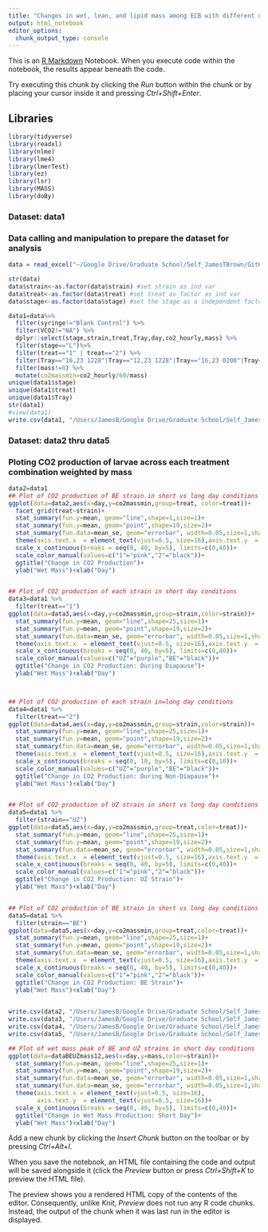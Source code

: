 ```yaml
---
title: "Changes in wet, lean, and lipid mass among ECB with different diapause genotypes"
output: html_notebook
editor_options: 
  chunk_output_type: console
---
```


This is an [R Markdown](http://rmarkdown.rstudio.com) Notebook. When you execute code within the notebook, the results appear beneath the code. 

Try executing this chunk by clicking the *Run* button within the chunk or by placing your cursor inside it and pressing *Ctrl+Shift+Enter*. 

## Libraries 
```r
library(tidyverse)
library(readxl)
library(nlme)
library(lme4)
library(lmerTest)
library(ez)
library(lsr)
library(MASS)
library(doBy)
```

### Dataset: data1
### Data calling and manipulation to prepare the dataset for analysis
```r
data = read_excel("~/Google Drive/Graduate School/Self_JamesTBrown/GitHub/ECB_mass_measures/data/raw/Respirometry/Respir.xlsx")

str(data)
data$strain<-as.factor(data$strain) #set strain as ind var
data$treat<-as.factor(data$treat) #set treat as factor as ind var
data$stage<-as.factor(data$stage) #set the stage as a independent factor

data1=data%>%
  filter(syringe!="Blank Control") %>% 
  filter(VCO2!="NA") %>% 
  dplyr::select(stage,strain,treat,Tray,day,co2_hourly,mass) %>% 
  filter(stage=="L")%>%
  filter(treat=="1" | treat=="2") %>% 
  filter(Tray=="16,23 1228"|Tray=="12,23 1228"|Tray=="16,23 0208"|Tray=="12,23 0208") %>% 
  filter(mass!=0) %>% 
  mutate(co2massmin=co2_hourly/60/mass)
unique(data1$stage)
unique(data1$treat)
unique(data1$Tray)
str(data1)
#view(data1)
write.csv(data1, "/Users/JamesB/Google Drive/Graduate School/Self_JamesTBrown/GitHub/ECB_mass_measures/data/processed/data1_ECB_MASSmeasures_PEAK_WET_MASS.csv")
```

### Dataset: data2 thru data5
### Ploting CO2 production of larvae across each treatment combination weighted by mass
```r
data2=data1
## Plot of CO2 production of BE strain in short vs long day conditions 
ggplot(data=data2,aes(x=day,y=co2massmin,group=treat, color=treat))+
  facet_grid(treat~strain)+
  stat_summary(fun.y=mean, geom="line",shape=1,size=1)+
  stat_summary(fun.y=mean, geom="point",shape=19,size=2)+
  stat_summary(fun.data=mean_se, geom="errorbar", width=0.05,size=1,shape=21) +
  theme(axis.text.x  = element_text(vjust=0.5, size=16),axis.text.y  = element_text(vjust=0.5, size=16))+
  scale_x_continuous(breaks = seq(0, 40, by=5), limits=c(0,40))+
  scale_color_manual(values=c("1"="pink","2"="black"))+
  ggtitle("Change in CO2 Production")+
  ylab("Wet Mass")+xlab("Day")  


## Plot of CO2 production of each strain in short day conditions 
data3=data1 %>% 
  filter(treat=="1")
ggplot(data=data3,aes(x=day,y=co2massmin,group=strain,color=strain))+
  stat_summary(fun.y=mean, geom="line",shape=25,size=1)+
  stat_summary(fun.y=mean, geom="point",shape=19,size=2)+
  stat_summary(fun.data=mean_se, geom="errorbar", width=0.05,size=1,shape=21) +
  theme(axis.text.x  = element_text(vjust=0.5, size=16),axis.text.y  = element_text(vjust=0.5, size=16))+
  scale_x_continuous(breaks = seq(0, 40, by=5), limits=c(0,40))+
  scale_color_manual(values=c("UZ"="purple","BE"="black"))+
  ggtitle("Change in CO2 Production: During Diapause")+
  ylab("Wet Mass")+xlab("Day")



## Plot of CO2 production of each strain in=long day conditions 
data4=data1 %>% 
  filter(treat=="2")
ggplot(data=data4,aes(x=day,y=co2massmin,group=strain,color=strain))+
  stat_summary(fun.y=mean, geom="line",shape=25,size=1)+
  stat_summary(fun.y=mean, geom="point",shape=19,size=2)+
  stat_summary(fun.data=mean_se, geom="errorbar", width=0.05,size=1,shape=21) +
  theme(axis.text.x  = element_text(vjust=0.5, size=16),axis.text.y  = element_text(vjust=0.5, size=16))+
  scale_x_continuous(breaks = seq(0, 10, by=5), limits=c(0,10))+
  scale_color_manual(values=c("UZ"="purple","BE"="black"))+
  ggtitle("Change in CO2 Production: During Non-Diapause")+
  ylab("Wet Mass")+xlab("Day")


## Plot of CO2 production of UZ strain in short vs long day conditions 
data5=data1 %>% 
  filter(strain=="UZ")
ggplot(data=data5,aes(x=day,y=co2massmin,group=treat,color=treat))+
  stat_summary(fun.y=mean, geom="line",shape=25,size=1)+
  stat_summary(fun.y=mean, geom="point",shape=19,size=2)+
  stat_summary(fun.data=mean_se, geom="errorbar", width=0.05,size=1,shape=21) +
  theme(axis.text.x  = element_text(vjust=0.5, size=16),axis.text.y  = element_text(vjust=0.5, size=16))+
  scale_x_continuous(breaks = seq(0, 40, by=5), limits=c(0,40))+
  scale_color_manual(values=c("1"="pink","2"="black"))+
  ggtitle("Change in CO2 Production: UZ Strain")+
  ylab("Wet Mass")+xlab("Day")


## Plot of CO2 production of BE strain in short vs long day conditions 
data5=data1 %>% 
  filter(strain=="BE")
ggplot(data=data5,aes(x=day,y=co2massmin,group=treat,color=treat))+
  stat_summary(fun.y=mean, geom="line",shape=25,size=1)+
  stat_summary(fun.y=mean, geom="point",shape=19,size=2)+
  stat_summary(fun.data=mean_se, geom="errorbar", width=0.05,size=1,shape=21) +
  theme(axis.text.x  = element_text(vjust=0.5, size=16),axis.text.y  = element_text(vjust=0.5, size=16))+
  scale_x_continuous(breaks = seq(0, 40, by=5), limits=c(0,40))+
  scale_color_manual(values=c("1"="pink","2"="black"))+
  ggtitle("Change in CO2 Production: BE Strain")+
  ylab("Wet Mass")+xlab("Day")
  

write.csv(data2, "/Users/JamesB/Google Drive/Graduate School/Self_JamesTBrown/GitHub/ECB_mass_measures/data/processed/data1_ECB_MASSmeasures_PEAK_WET_MASS.csv")
write.csv(data3, "/Users/JamesB/Google Drive/Graduate School/Self_JamesTBrown/GitHub/ECB_mass_measures/data/processed/data1_ECB_MASSmeasures_PEAK_WET_MASS.csv")
write.csv(data4, "/Users/JamesB/Google Drive/Graduate School/Self_JamesTBrown/GitHub/ECB_mass_measures/data/processed/data1_ECB_MASSmeasures_PEAK_WET_MASS.csv")
write.csv(data5, "/Users/JamesB/Google Drive/Graduate School/Self_JamesTBrown/GitHub/ECB_mass_measures/data/processed/data1_ECB_MASSmeasures_PEAK_WET_MASS.csv")
```

```r
## Plot of wet mass peak of BE and UZ strains in short day conditions
ggplot(data=dataBEUZmass12,aes(x=day,y=mass,color=strain))+
  stat_summary(fun.y=mean, geom="line",shape=25,size=1)+
  stat_summary(fun.y=mean, geom="point",shape=19,size=2)+
  stat_summary(fun.data=mean_se, geom="errorbar", width=0.05,size=1,shape=21) +
  stat_summary(fun.data=mean_se, geom="errorbar", width=0.05,size=1,shape=21) +
  theme(axis.text.x = element_text(vjust=0.5, size=16),
        axis.text.y  = element_text(vjust=0.5, size=16))+
  scale_x_continuous(breaks = seq(0, 40, by=5), limits=c(0,40))+
  ggtitle("Change in Wet Mass Production: Short Day")+
  ylab("Wet Mass")+xlab("Day")
```

Add a new chunk by clicking the *Insert Chunk* button on the toolbar or by pressing *Ctrl+Alt+I*.

When you save the notebook, an HTML file containing the code and output will be saved alongside it (click the *Preview* button or press *Ctrl+Shift+K* to preview the HTML file).

The preview shows you a rendered HTML copy of the contents of the editor. Consequently, unlike *Knit*, *Preview* does not run any R code chunks. Instead, the output of the chunk when it was last run in the editor is displayed.
